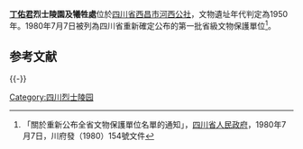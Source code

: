 {{msg:四川省文物保護單位
|名稱 = 丁佑君烈士陵園及犧牲處
|編號 = 32
|圖片 = 
|級別 = S1
|分類 = 
|時代 = 1950年
|地点 = [[四川省|四川省]][[西昌市|西昌市]][[河西公社|河西公社]]
|坐標 =
|登錄 = 1980年7月7日
}}

'''[[丁佑君|丁佑君]]烈士陵園及犧牲處'''位於[[四川省|四川省]][[西昌市|西昌市]][[河西公社|河西公社]]，文物遺址年代判定為1950年。1980年7月7日被列為四川省重新確定公布的第一批省級文物保護單位<ref>「關於重新公布全省文物保護單位名單的通知」，[[四川省人民政府|四川省人民政府]]，1980年7月7日，川府發（1980）154號文件</ref>。

== 参考文献 ==
{{Reflist}}

{{-}}
{{涼山彝族自治州境內的四川省文物保護單位}}

[[Category:四川烈士陵园|Category:四川烈士陵园]]

{{文物保護單位小作品}}